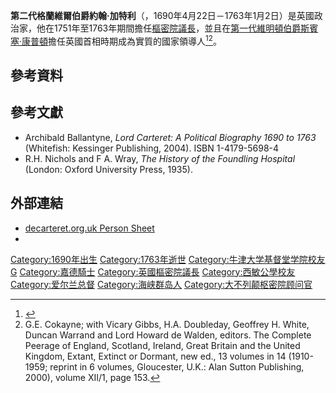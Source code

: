 {{Infobox officeholder
|honorific-prefix   = 尊敬的尊者
|name               = 格蘭維爾伯爵
|honorific-suffix   = [[嘉德勳章|KG]] [[英國樞密院|PC]]
|image              = John Carteret, 2nd Earl Granville by William Hoare.jpg
|imagesize          = 250px
|alt                = The Earl Granville
|caption            = The Earl Granville, by William Hoare
|order              = [[樞密院議長|樞密院議長]]
|office             =
|term_start         = 17 June 1751
|term_end           = 2 January 1763
|monarch            = [[喬治二世|喬治二世]]<br/>[[喬治三世|喬治三世]]
|primeminister      = [[亨利·佩勒姆|亨利·佩勒姆]]<br/>[[第一代紐卡斯爾公爵托馬斯·佩勒姆-霍利斯|紐卡斯爾公爵]]<br/>[[第四代德文郡公爵威廉·卡文迪許|德文郡公爵]]<br/>[[第一代紐卡斯爾公爵托馬斯·佩勒姆-霍利斯|紐卡斯爾公爵]]<br/>[[第三代比特伯爵約翰·斯圖爾特|比特伯爵]]
|predecessor        = [[Lionel_Sackville,_1st_Duke_of_Dorset|The Duke of Dorset]]
|successor          = [[第四代貝德福德公爵約翰·羅素|貝德福德公爵]]
|order2             =  北部部長
|term_start2        =  12 February 1742
|term_end2          =  24 November 1744
|monarch2           = [[喬治二世|喬治二世]]
|primeminister2     =  [[第一代維明頓伯爵斯賓塞·康普頓|維明頓伯爵]]<br/>[[亨利·佩勒姆|亨利·佩勒姆]]
|predecessor2       =  [[William_Stanhope,_1st_Earl_of_Harrington|The Lord Harrington]]
|successor2         =  [[William_Stanhope,_1st_Earl_of_Harrington|The Earl of Harrington]]
|term_start3        =  5 February 1721
|term_end3          =  21 February 1721
|monarch3           = [[喬治一世|喬治一世]]
|primeminister3     =  [[第三代桑德蘭伯爵查爾斯·斯賓塞|桑德蘭伯爵]]<br/><small>[[第一財政大臣|第一財政大臣]]
|predecessor3       =  [[James_Stanhope,_1st_Earl_Stanhope|The Earl Stanhope]]
|successor3         =  [[Charles_Townshend,_2nd_Viscount_Townshend|The Viscount Townshend]]
|order4             =  [[愛爾蘭總督|愛爾蘭總督]]
|term_start4        =  6 May 1724
|term_end4          =  23 June 1730
|monarch4           = [[喬治一世|喬治一世]]<br/>[[喬治二世|喬治二世]]
|primeminister4     =  [[羅伯特·沃波爾|羅伯特·沃波爾]]
|predecessor4       =  [[查爾斯·斐茲洛伊_(第二任葛拉夫頓公爵)|葛拉夫頓公爵]]
|successor4         =  [[Lionel_Sackville,_1st_Duke_of_Dorset|The Duke of Dorset]]
|order5             =  [[Secretary_of_State_for_the_Southern_Department|Secretary of State for the Southern Department]]
|term_start5        =  4 March 1721
|term_end5          =  31 March 1724
|monarch5           = [[喬治一世|喬治一世]]
|primeminister5     =  [[羅伯特·沃波爾|羅伯特·沃波爾]]
|predecessor5       =  [[James_Craggs_the_Younger|James Craggs the Younger]]
|successor5         =  [[第一代紐卡斯爾公爵托馬斯·佩勒姆-霍利斯|紐卡斯爾公爵]]
|birth_date         = 1690年4月22日
|birth_place        = [[西敏_(倫敦地區)|西敏]]
|death_date         = {{Death date and age|1763|1|02|1690|4|22|df=yes}}
|death_place        = [[西敏_(倫敦地區)|西敏]]
|restingplace       = [[西敏寺|西敏寺]]
|restingplacecoordinates =
|birthname          = John Carteret
|party              =
|otherparty         =  <!--For additional political affiliations-->
|spouse             = Frances Worsley (1710-1743; her death)<br/>Sophia Fermor (1744-1745; her death)
|relations          =
|parents = 卡特雷特男爵喬治·卡特雷特 <br> 第一代格蘭維爾女伯爵格蕾絲·卡特雷特
|children           =
|residence          =
|alma_mater         = [[牛津大學基督堂學院|牛津大學基督堂學院]]
|occupation         =
|profession         =
|cabinet            =
|committees         =
|portfolio          =
|religion           =
|signature          =
|signature_alt      =
}}
'''第二代格蘭維爾伯爵約翰·加特利'''（{{Lang-en|'''John Carteret'''}}，1690年4月22日－1763年1月2日）是英國政治家，他在1751年至1763年期間擔任[[樞密院議長|樞密院議長]]，並且在[[第一代維明頓伯爵斯賓塞·康普頓|第一代維明頓伯爵斯賓塞·康普頓]]擔任英國首相時期成為實質的國家領導人<ref>{{cite DNB|wstitle=Carteret, John (1690-1763)}}</ref><ref>G.E. Cokayne; with Vicary Gibbs, H.A. Doubleday, Geoffrey H. White, Duncan Warrand and Lord Howard de Walden, editors. The Complete Peerage of England, Scotland, Ireland, Great Britain and the United Kingdom, Extant, Extinct or Dormant, new ed., 13 volumes in 14 (1910-1959; reprint in 6 volumes, Gloucester, U.K.: Alan Sutton Publishing, 2000), volume XII/1, page 153.</ref>。

== 參考資料 ==
{{Reflist}}

== 參考文獻 ==
*Archibald Ballantyne, ''Lord Carteret: A Political Biography 1690 to 1763'' (Whitefish: Kessinger Publishing, 2004). ISBN 1-4179-5698-4
*R.H. Nichols and F A. Wray, ''The History of the Foundling Hospital'' (London: Oxford University Press, 1935).

== 外部連結 ==
*[https://web.archive.org/web/20060203043155/http://www.decarteret.org.uk/database/ps04/ps04_386.htm decarteret.org.uk Person Sheet]
*{{NRA|P5032}}

{{Authority control}}
{{DEFAULTSORT: Carteret, John}}
[[Category:1690年出生|Category:1690年出生]]
[[Category:1763年逝世|Category:1763年逝世]]
[[Category:牛津大学基督堂学院校友|Category:牛津大学基督堂学院校友]]
[[Category:大不列顛伯爵|G]]
[[Category:嘉德騎士|Category:嘉德騎士]]
[[Category:英國樞密院議長|Category:英國樞密院議長]]
[[Category:西敏公學校友|Category:西敏公學校友]]
[[Category:爱尔兰总督|Category:爱尔兰总督]]
[[Category:海峡群岛人|Category:海峡群岛人]]
[[Category:大不列颠枢密院顾问官|Category:大不列颠枢密院顾问官]]